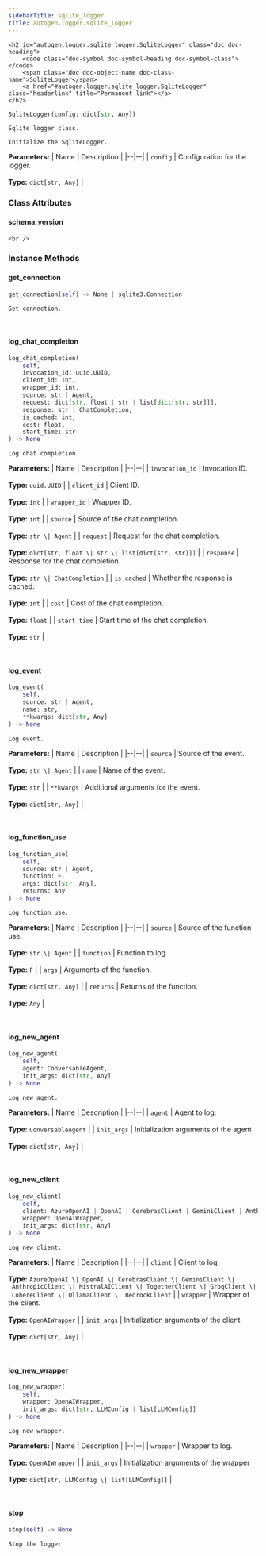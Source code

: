 ```yaml
---
sidebarTitle: sqlite_logger
title: autogen.logger.sqlite_logger
---
```


    <h2 id="autogen.logger.sqlite_logger.SqliteLogger" class="doc doc-heading">
        <code class="doc-symbol doc-symbol-heading doc-symbol-class"></code>
        <span class="doc doc-object-name doc-class-name">SqliteLogger</span>
        <a href="#autogen.logger.sqlite_logger.SqliteLogger" class="headerlink" title="Permanent link"></a>
    </h2>

```python
SqliteLogger(config: dict[str, Any])
```

    Sqlite logger class.
    
    Initialize the SqliteLogger.

<b>Parameters:</b>
| Name | Description |
|--|--|
| `config` | Configuration for the logger.<br/><br/>**Type:** `dict[str, Any]` |

### Class Attributes

<code class="doc-symbol doc-symbol-heading doc-symbol-attribute"></code>
#### schema_version
<a href="#autogen.logger.sqlite_logger.SqliteLogger.schema_version" class="headerlink" title="Permanent link"></a>

    <br />

### Instance Methods

<code class="doc-symbol doc-symbol-heading doc-symbol-method"></code>
#### get_connection
<a href="#autogen.logger.sqlite_logger.SqliteLogger.get_connection" class="headerlink" title="Permanent link"></a>

```python
get_connection(self) -> None | sqlite3.Connection
```

    Get connection.

<br />

<code class="doc-symbol doc-symbol-heading doc-symbol-method"></code>
#### log_chat_completion
<a href="#autogen.logger.sqlite_logger.SqliteLogger.log_chat_completion" class="headerlink" title="Permanent link"></a>

```python
log_chat_completion(
    self,
    invocation_id: uuid.UUID,
    client_id: int,
    wrapper_id: int,
    source: str | Agent,
    request: dict[str, float | str | list[dict[str, str]]],
    response: str | ChatCompletion,
    is_cached: int,
    cost: float,
    start_time: str
) -> None
```

    Log chat completion.

<b>Parameters:</b>
| Name | Description |
|--|--|
| `invocation_id` | Invocation ID.<br/><br/>**Type:** `uuid.UUID` |
| `client_id` | Client ID.<br/><br/>**Type:** `int` |
| `wrapper_id` | Wrapper ID.<br/><br/>**Type:** `int` |
| `source` | Source of the chat completion.<br/><br/>**Type:** `str \| Agent` |
| `request` | Request for the chat completion.<br/><br/>**Type:** `dict[str, float \| str \| list[dict[str, str]]]` |
| `response` | Response for the chat completion.<br/><br/>**Type:** `str \| ChatCompletion` |
| `is_cached` | Whether the response is cached.<br/><br/>**Type:** `int` |
| `cost` | Cost of the chat completion.<br/><br/>**Type:** `float` |
| `start_time` | Start time of the chat completion.<br/><br/>**Type:** `str` |

<br />

<code class="doc-symbol doc-symbol-heading doc-symbol-method"></code>
#### log_event
<a href="#autogen.logger.sqlite_logger.SqliteLogger.log_event" class="headerlink" title="Permanent link"></a>

```python
log_event(
    self,
    source: str | Agent,
    name: str,
    **kwargs: dict[str, Any]
) -> None
```

    Log event.

<b>Parameters:</b>
| Name | Description |
|--|--|
| `source` | Source of the event.<br/><br/>**Type:** `str \| Agent` |
| `name` | Name of the event.<br/><br/>**Type:** `str` |
| `**kwargs` | Additional arguments for the event.<br/><br/>**Type:** `dict[str, Any]` |

<br />

<code class="doc-symbol doc-symbol-heading doc-symbol-method"></code>
#### log_function_use
<a href="#autogen.logger.sqlite_logger.SqliteLogger.log_function_use" class="headerlink" title="Permanent link"></a>

```python
log_function_use(
    self,
    source: str | Agent,
    function: F,
    args: dict[str, Any],
    returns: Any
) -> None
```

    Log function use.

<b>Parameters:</b>
| Name | Description |
|--|--|
| `source` | Source of the function use.<br/><br/>**Type:** `str \| Agent` |
| `function` | Function to log.<br/><br/>**Type:** `F` |
| `args` | Arguments of the function.<br/><br/>**Type:** `dict[str, Any]` |
| `returns` | Returns of the function.<br/><br/>**Type:** `Any` |

<br />

<code class="doc-symbol doc-symbol-heading doc-symbol-method"></code>
#### log_new_agent
<a href="#autogen.logger.sqlite_logger.SqliteLogger.log_new_agent" class="headerlink" title="Permanent link"></a>

```python
log_new_agent(
    self,
    agent: ConversableAgent,
    init_args: dict[str, Any]
) -> None
```

    Log new agent.

<b>Parameters:</b>
| Name | Description |
|--|--|
| `agent` | Agent to log.<br/><br/>**Type:** `ConversableAgent` |
| `init_args` | Initialization arguments of the agent<br/><br/>**Type:** `dict[str, Any]` |

<br />

<code class="doc-symbol doc-symbol-heading doc-symbol-method"></code>
#### log_new_client
<a href="#autogen.logger.sqlite_logger.SqliteLogger.log_new_client" class="headerlink" title="Permanent link"></a>

```python
log_new_client(
    self,
    client: AzureOpenAI | OpenAI | CerebrasClient | GeminiClient | AnthropicClient | MistralAIClient | TogetherClient | GroqClient | CohereClient | OllamaClient | BedrockClient,
    wrapper: OpenAIWrapper,
    init_args: dict[str, Any]
) -> None
```

    Log new client.

<b>Parameters:</b>
| Name | Description |
|--|--|
| `client` | Client to log.<br/><br/>**Type:** `AzureOpenAI \| OpenAI \| CerebrasClient \| GeminiClient \| AnthropicClient \| MistralAIClient \| TogetherClient \| GroqClient \| CohereClient \| OllamaClient \| BedrockClient` |
| `wrapper` | Wrapper of the client.<br/><br/>**Type:** `OpenAIWrapper` |
| `init_args` | Initialization arguments of the client.<br/><br/>**Type:** `dict[str, Any]` |

<br />

<code class="doc-symbol doc-symbol-heading doc-symbol-method"></code>
#### log_new_wrapper
<a href="#autogen.logger.sqlite_logger.SqliteLogger.log_new_wrapper" class="headerlink" title="Permanent link"></a>

```python
log_new_wrapper(
    self,
    wrapper: OpenAIWrapper,
    init_args: dict[str, LLMConfig | list[LLMConfig]]
) -> None
```

    Log new wrapper.

<b>Parameters:</b>
| Name | Description |
|--|--|
| `wrapper` | Wrapper to log.<br/><br/>**Type:** `OpenAIWrapper` |
| `init_args` | Initialization arguments of the wrapper<br/><br/>**Type:** `dict[str, LLMConfig \| list[LLMConfig]]` |

<br />

<code class="doc-symbol doc-symbol-heading doc-symbol-method"></code>
#### stop
<a href="#autogen.logger.sqlite_logger.SqliteLogger.stop" class="headerlink" title="Permanent link"></a>

```python
stop(self) -> None
```

    Stop the logger

<br />